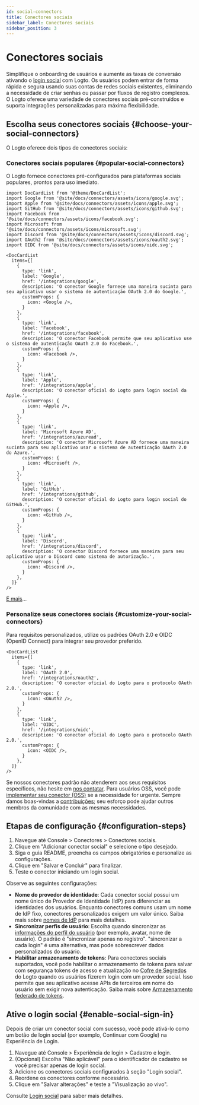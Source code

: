 ```yaml
---
id: social-connectors
title: Conectores sociais
sidebar_label: Conectores sociais
sidebar_position: 3
---
```


# Conectores sociais

Simplifique o onboarding de usuários e aumente as taxas de conversão ativando o [login social](/end-user-flows/sign-up-and-sign-in/social-sign-in) com Logto. Os usuários podem entrar de forma rápida e segura usando suas contas de redes sociais existentes, eliminando a necessidade de criar senhas ou passar por fluxos de registro complexos. O Logto oferece uma variedade de conectores sociais pré-construídos e suporta integrações personalizadas para máxima flexibilidade.

## Escolha seus conectores sociais \{#choose-your-social-connectors}

O Logto oferece dois tipos de conectores sociais:

### Conectores sociais populares \{#popular-social-connectors}

O Logto fornece conectores pré-configurados para plataformas sociais populares, prontos para uso imediato.

```mdx-code-block
import DocCardList from '@theme/DocCardList';
import Google from '@site/docs/connectors/assets/icons/google.svg';
import Apple from '@site/docs/connectors/assets/icons/apple.svg';
import GitHub from '@site/docs/connectors/assets/icons/github.svg';
import Facebook from '@site/docs/connectors/assets/icons/facebook.svg';
import Microsoft from '@site/docs/connectors/assets/icons/microsoft.svg';
import Discord from '@site/docs/connectors/assets/icons/discord.svg';
import OAuth2 from '@site/docs/connectors/assets/icons/oauth2.svg';
import OIDC from '@site/docs/connectors/assets/icons/oidc.svg';

<DocCardList
  items={[
    {
      type: 'link',
      label: 'Google',
      href: '/integrations/google',
      description: 'O conector Google fornece uma maneira sucinta para seu aplicativo usar o sistema de autenticação OAuth 2.0 do Google.',
      customProps: {
        icon: <Google />,
      }
    },
    {
      type: 'link',
      label: 'Facebook',
      href: '/integrations/facebook',
      description: 'O conector Facebook permite que seu aplicativo use o sistema de autenticação OAuth 2.0 do Facebook.',
      customProps: {
        icon: <Facebook />,
      }
    },
    {
      type: 'link',
      label: 'Apple',
      href: '/integrations/apple',
      description: 'O conector oficial do Logto para login social da Apple.',
      customProps: {
        icon: <Apple />,
      }
    },
    {
      type: 'link',
      label: 'Microsoft Azure AD',
      href: '/integrations/azuread',
      description: 'O conector Microsoft Azure AD fornece uma maneira sucinta para seu aplicativo usar o sistema de autenticação OAuth 2.0 do Azure.',
      customProps: {
        icon: <Microsoft />,
      }
    },
    {
      type: 'link',
      label: 'GitHub',
      href: '/integrations/github',
      description: 'O conector oficial do Logto para login social do GitHub.',
      customProps: {
        icon: <GitHub />,
      }
    },
    {
      type: 'link',
      label: 'Discord',
      href: '/integrations/discord',
      description: 'O conector Discord fornece uma maneira para seu aplicativo usar o Discord como sistema de autorização.',
      customProps: {
        icon: <Discord />,
      }
    },
  ]}
/>
```

[E mais](/integrations)...

### Personalize seus conectores sociais \{#customize-your-social-connectors}

Para requisitos personalizados, utilize os padrões OAuth 2.0 e OIDC (OpenID Connect) para integrar seu provedor preferido.

```mdx-code-block
<DocCardList
  items={[
    {
      type: 'link',
      label: 'OAuth 2.0',
      href: '/integrations/oauth2',
      description: 'O conector oficial do Logto para o protocolo OAuth 2.0.',
      customProps: {
        icon: <OAuth2 />,
      }
    },
    {
      type: 'link',
      label: 'OIDC',
      href: '/integrations/oidc',
      description: 'O conector oficial do Logto para o protocolo OAuth 2.0.',
      customProps: {
        icon: <OIDC />,
      }
    },
  ]}
/>
```

Se nossos conectores padrão não atenderem aos seus requisitos específicos, não hesite em [nos contatar](https://logto.productlane.com/roadmap). Para usuários OSS, você pode [implementar seu conector (OSS)](/logto-oss/develop-your-connector/implement-connectors#build-a-social-connector) se a necessidade for urgente. Sempre damos boas-vindas a [contribuições](/logto-oss/contribution); seu esforço pode ajudar outros membros da comunidade com as mesmas necessidades.

## Etapas de configuração \{#configuration-steps}

1. Navegue até <CloudLink to="/connectors/social">Console > Conectores > Conectores sociais</CloudLink>.
2. Clique em "Adicionar conector social" e selecione o tipo desejado.
3. Siga o guia README, preencha os campos obrigatórios e personalize as configurações.
4. Clique em "Salvar e Concluir" para finalizar.
5. Teste o conector iniciando um login social.

Observe as seguintes configurações:

- **Nome do provedor de identidade**: Cada conector social possui um nome único de Provedor de Identidade (IdP) para diferenciar as identidades dos usuários. Enquanto conectores comuns usam um nome de IdP fixo, conectores personalizados exigem um valor único. Saiba mais sobre [nomes de IdP](/connectors/connector-data-structure#target-identity-provider-name) para mais detalhes.
- **Sincronizar perfis de usuário**: Escolha quando sincronizar as [informações do perfil do usuário](/user-management/user-data#social-identities) (por exemplo, avatar, nome de usuário). O padrão é "sincronizar apenas no registro". "sincronizar a cada login" é uma alternativa, mas pode sobrescrever dados personalizados do usuário.
- **Habilitar armazenamento de tokens**: Para conectores sociais suportados, você pode habilitar o armazenamento de tokens para salvar com segurança tokens de acesso e atualização no [Cofre de Segredos](/secret-vault) do Logto quando os usuários fizerem login com um provedor social. Isso permite que seu aplicativo acesse APIs de terceiros em nome do usuário sem exigir nova autenticação. Saiba mais sobre [Armazenamento federado de tokens](/secret-vault/federated-token-set).

## Ative o login social \{#enable-social-sign-in}

Depois de criar um conector social com sucesso, você pode ativá-lo como um botão de login social (por exemplo, Continuar com Google) na Experiência de Login.

1. Navegue até <CloudLink to="/sign-in-experience/sign-up-and-sign-in">Console > Experiência de login > Cadastro e login</CloudLink>.
2. (Opcional) Escolha "Não aplicável" para o identificador de cadastro se você precisar apenas de login social.
3. Adicione os conectores sociais configurados à seção "Login social".
4. Reordene os conectores conforme necessário.
5. Clique em "Salvar alterações" e teste a "Visualização ao vivo".

Consulte [Login social](/end-user-flows/sign-up-and-sign-in/social-sign-in) para saber mais detalhes.
